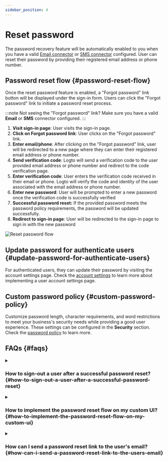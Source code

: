 ```yaml
---
sidebar_position: 4
---
```


# Reset password

The password recovery feature will be automatically enabled to you when you have a valid [Email connector](/connectors/email-connectors) or [SMS connector](/connectors/sms-connectors) configured. User can reset their password by providing their registered email address or phone number.

## Password reset flow \{#password-reset-flow}

Once the reset password feature is enabled, a "Forgot password" link button will be displayed under the sign-in form. Users can click the "Forgot password" link to initiate a password reset process.

:::note
Not seeing the "Forgot password" link? Make sure you have a valid **Email** or **SMS** connector configured.
:::

1. **Visit sign-in page**: User visits the sign-in page.
2. **Click on Forgot password link**: User clicks on the "Forgot password" link.
3. **Enter email/phone**: After clicking on the "Forgot password" link, user will be redirected to a new page where they can enter their registered email address or phone number.
4. **Send verification code**: Logto will send a verification code to the user provided email address or phone number and redirect to the code verification page.
5. **Enter verification code**: User enters the verification code received in their email or phone. Logto will verify the code and identity of the user associated with the email address or phone number.
6. **Enter new password**: User will be prompted to enter a new password once the verification code is successfully verified
7. **Successful password reset:** If the provided password meets the password policy requirements, the password will be updated successfully.
8. **Redirect to sign-in page**: User will be redirected to the sign-in page to sign in with the new password

<img src="/img/assets/reset-password.png" alt="Reset password flow" />

## Update password for authenticate users \{#update-password-for-authenticate-users}

For authenticated users, they can update their password by visiting the account settings page. Check the [account settings](/end-user-flows/account-settings/) to learn more about implementing a user account settings page.

## Custom password policy \{#custom-password-policy}

Customize password length, character requirements, and word restrictions to meet your business's security needs while providing a good user experience. These settings can be configured in the **Security** section. Check the [password policy](/security/password-policy) to learn more.

## FAQs \{#faqs}

<details>
  <summary>

### How to sign-out a user after a successful password reset? \{#how-to-sign-out-a-user-after-a-successful-password-reset}

</summary>

Subscribe to the `PostResetPassword` [webhook event](/developers/webhooks/webhooks-events#user-interaction-hook-events) to receive a notification when a user successfully resets their password. You can then trigger a [sign-out](/end-user-flows/sign-out) action to invalidate the user's current session and redirect them to the sign-in page.

</details>

<details>
  <summary>

### How to implement the password reset flow on my custom UI? \{#how-to-implement-the-password-reset-flow-on-my-custom-ui}

</summary>

You can implement your own password reset flow by using the Logto's **Management API** and **Account API**. Checkout [account settings](/end-user-flows/account-settings/) for more details.

</details>

<details>
  <summary>

### How can I send a password reset link to the user's email? \{#how-can-i-send-a-password-reset-link-to-the-users-email}

</summary>

You can create a self-hosted password reset endpoint and utilize the Logto SDK to initiate a sign-in request with [`first_screen`](/end-user-flows/authentication-parameters/first-screen) set to `reset-password`. This will seamlessly redirect the user to the password reset page.

</details>

